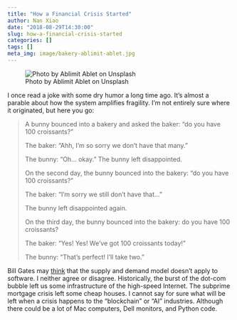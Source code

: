```yaml
---
title: "How a Financial Crisis Started"
author: Nan Xiao
date: "2018-08-29T14:30:00"
slug: how-a-financial-crisis-started
categories: []
tags: []
meta_img: image/bakery-ablimit-ablet.jpg
---
```


![Photo by Ablimit Ablet on Unsplash](/image/bakery-ablimit-ablet.jpg)

I once read a joke with some dry humor a long time ago. It's almost a parable about how the system amplifies fragility. I'm not entirely sure where it originated, but here you go:

> A bunny bounced into a bakery and asked the baker: "do you have 100 croissants?"
> 
> The baker: "Ahh, I'm so sorry we don't have that many."
> 
> The bunny: "Oh... okay." The bunny left disappointed.
> 
> On the second day, the bunny bounced into the bakery: "do you have 100 croissants?"
> 
> The baker: "I'm sorry we still don't have that..."
> 
> The bunny left disappointed again.
> 
> On the third day, the bunny bounced into the bakery: do you have 100 croissants?
> 
> The baker: "Yes! Yes! We've got 100 croissants today!"
> 
> The bunny: "That's perfect! I'll take two."

Bill Gates may [think](https://www.gatesnotes.com/capitalism-without-capital) that the supply and demand model doesn't apply to software. I neither agree or disagree. Historically, the burst of the dot-com bubble left us some infrastructure of the high-speed Internet. The subprime mortgage crisis left some cheap houses. I cannot say for sure what will be left when a crisis happens to the "blockchain" or "AI" industries. Although there could be a lot of Mac computers, Dell monitors, and Python code.
